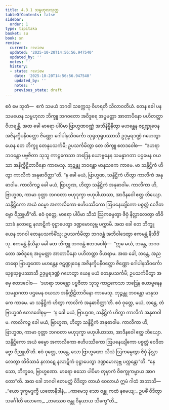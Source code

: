 ```yaml
---
title: 4.3.1 သမ္ဗဟုလသုတ္တ
tableOfContents: false
sidebar:
  order: 1
type: tipitaka
basket: su
book: sn
review:
  current: review
  updated: '2025-10-20T14:56:56.947540'
  updated_by: ''
  notes: ''
  history:
  - state: review
    date: '2025-10-20T14:56:56.947540'
    updated_by: ''
    notes: ''
    previous_state: draft
---
```



<DynamicBreadcrumb />


<ReviewStatus review={frontmatter.review} showDetails={true} />

<HypothesisAnnotation frontmatter={frontmatter} />

<Division number="157" book="sn" e="ch" v="18" p="303">

<Paragraph number="877" book="sn">
ဧဝံ မေ သုတံ—  ဧကံ သမယံ ဘဂဝါ သက္ကေသု ဝိဟရတိ သိလာဝတိယံ. တေန ခေါ ပန သမယေန သမ္ဗဟုလာ ဘိက္ခူ ဘဂဝတော အဝိဒူရေ အပ္ပမတ္တာ အာတာပိနော ပဟိတတ္တာ ဝိဟရန္တိ. အထ ခေါ မာရော ပါပိမာ ဗြာဟ္မဏဝဏ္ဏံ အဘိနိမ္မိနိတွာ မဟန္တေန ဇဋဏ္ဍုဝေန အဇိနက္ခိပနိဝတ္ထော ဇိဏ္ဏော ဂေါပါနသိဝင်္ကော ဃုရုဃုရုပဿာသီ ဥဒုမ္ဗရဒဏ္ဍံ ဂဟေတွာ ယေန တေ ဘိက္ခူ တေနုပသင်္ကမိ; ဥပသင်္ကမိတွာ တေ ဘိက္ခူ ဧတဒဝေါစ—  “ဒဟရာ ဘဝန္တော ပဗ္ဗဇိတာ သုသူ ကာဠကေသာ ဘဒြေန ယောဗ္ဗနေန သမန္နာဂတာ ပဌမေန ဝယသာ အနိက္ကီဠိတာဝိနော ကာမေသု. ဘုဉ္ဇန္တု ဘဝန္တော မာနုသကေ ကာမေ. မာ သန္ဒိဋ္ဌိကံ ဟိတွာ ကာလိကံ အနုဓာဝိတ္ထာ”တိ. “န ခေါ မယံ, ဗြာဟ္မဏ, သန္ဒိဋ္ဌိကံ ဟိတွာ ကာလိကံ အနုဓာဝါမ. ကာလိကဉ္စ ခေါ မယံ, ဗြာဟ္မဏ, ဟိတွာ သန္ဒိဋ္ဌိကံ အနုဓာဝါမ. ကာလိကာ ဟိ, ဗြာဟ္မဏ, ကာမာ ဝုတ္တာ ဘဂဝတာ ဗဟုဒုက္ခာ ဗဟုပါယာသာ, အာဒီနဝေါ ဧတ္ထ ဘိယျော. သန္ဒိဋ္ဌိကော အယံ ဓမ္မော အကာလိကော ဧဟိပဿိကော ဩပနေယျိကော ပစ္စတ္တံ ဝေဒိတဗ္ဗော ဝိညူဟီ”တိ. ဧဝံ ဝုတ္တေ, မာရော ပါပိမာ သီသံ ဩကမ္ပေတွာ ဇိဝှံ နိလ္လာလေတွာ တိဝိသာခံ နလာဋေ နလာဋိကံ ဝုဋ္ဌာပေတွာ ဒဏ္ဍမောလုဗ္ဘ ပက္ကာမိ.
</Paragraph>

<Paragraph number="878" book="sn">
အထ ခေါ တေ ဘိက္ခူ ယေန ဘဂဝါ တေနုပသင်္ကမိံသု; ဥပသင်္ကမိတွာ ဘဂဝန္တံ အဘိဝါဒေတွာ ဧကမန္တံ နိသီဒိံသု. ဧကမန္တံ နိသိန္နာ ခေါ တေ ဘိက္ခူ ဘဂဝန္တံ ဧတဒဝေါစုံ—  “ဣဓ မယံ, ဘန္တေ, ဘဂဝတော အဝိဒူရေ အပ္ပမတ္တာ အာတာပိနော ပဟိတတ္တာ ဝိဟရာမ. အထ ခေါ, ဘန္တေ, အညတရော ဗြာဟ္မဏော မဟန္တေန ဇဋဏ္ဍုဝေန အဇိနက္ခိပနိဝတ္ထော ဇိဏ္ဏော ဂေါပါနသိဝင်္ကော ဃုရုဃုရုပဿာသီ ဥဒုမ္ဗရဒဏ္ဍံ ဂဟေတွာ ယေန မယံ တေနုပသင်္ကမိ; ဥပသင်္ကမိတွာ အမှေ ဧတဒဝေါစ—  ‘ဒဟရာ ဘဝန္တော ပဗ္ဗဇိတာ သုသူ ကာဠကေသာ ဘဒြေန ယောဗ္ဗနေန သမန္နာဂတာ ပဌမေန ဝယသာ အနိက္ကီဠိတာဝိနော ကာမေသု. ဘုဉ္ဇန္တု ဘဝန္တော မာနုသကေ ကာမေ. မာ သန္ဒိဋ္ဌိကံ ဟိတွာ ကာလိကံ အနုဓာဝိတ္ထာ’တိ. ဧဝံ ဝုတ္တေ, မယံ, ဘန္တေ, တံ ဗြာဟ္မဏံ ဧတဒဝေါစုမှ—  ‘န ခေါ မယံ, ဗြာဟ္မဏ, သန္ဒိဋ္ဌိကံ ဟိတွာ ကာလိကံ အနုဓာဝါမ. ကာလိကဉ္စ ခေါ မယံ, ဗြာဟ္မဏ, ဟိတွာ သန္ဒိဋ္ဌိကံ အနုဓာဝါမ. ကာလိကာ ဟိ, ဗြာဟ္မဏ, ကာမာ ဝုတ္တာ ဘဂဝတာ ဗဟုဒုက္ခာ ဗဟုပါယာသာ, အာဒီနဝေါ ဧတ္ထ ဘိယျော. သန္ဒိဋ္ဌိကော အယံ ဓမ္မော အကာလိကော ဧဟိပဿိကော ဩပနေယျိကော ပစ္စတ္တံ ဝေဒိတဗ္ဗော ဝိညူဟီ’တိ. ဧဝံ ဝုတ္တေ, ဘန္တေ, သော ဗြာဟ္မဏော သီသံ ဩကမ္ပေတွာ ဇိဝှံ နိလ္လာလေတွာ တိဝိသာခံ နလာဋေ နလာဋိကံ ဝုဋ္ဌာပေတွာ ဒဏ္ဍမောလုဗ္ဘ ပက္ကန္တော”တိ.
</Paragraph>

<Paragraph number="879" book="sn">
“နေသော, ဘိက္ခဝေ, ဗြာဟ္မဏော. မာရော ဧသော ပါပိမာ တုမှာကံ ဝိစက္ခုကမ္မာယ အာဂတော”တိ. အထ ခေါ ဘဂဝါ ဧတမတ္ထံ ဝိဒိတွာ တာယံ ဝေလာယံ ဣမံ ဂါထံ အဘာသိ—
</Paragraph>

<Paragraph number="880" type="verses" book="sn">
_“ယော ဒုက္ခမဒ္ဒက္ခိ ယတောနိဒါနံ,_  
_ကာမေသု သော ဇန္တု ကထံ နမေယျ;_  
ဥပဓိံ ဝိဒိတွာ သင်္ဂေါတိ လောကေ,_  
_တဿေဝ ဇန္တု ဝိနယာယ သိက္ခေ”တိ._
</Paragraph>
</Division>